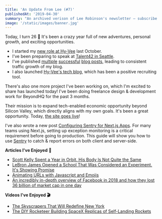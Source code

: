 ```yaml
---
title: 'An Update From Lee (#7)'
publishedAt: '2019-04-30'
summary: "An archived verison of Lee Robinson's newsletter – subscribe to get early access."
image: '/static/images/banner.jpg'
---
```


Today, I turn 26 🥳 It's been a crazy year full of new adventures,
personal growth, and exciting opportunities.

- I started my [new role at Hy-Vee](/blog/joining-hy-vee) last October.
- I've been preparing to speak at [Talent42 in Seattle](https://www.talent42.com/agenda/speakers/425777).
- I've published [multiple](/blog/benefits-i-care-about-in-2019) [successful](/blog/technical-recruiting-is-broken) [blog posts](/blog), leading to consistent traffic growth of my blog.
- I also launched [Hy-Vee's tech blog](https://medium.com/hy-vee-engineering), which has been a positive recruiting tool.

There's also one more project I've been working on, which I'm excited to share has launched today!
I've been doing freelance design & development work for BeyondHQ for the past 3 months.

Their mission is to expand tech-enabled economic opportunity beyond Silicon Valley, which directly aligns with my own goals.
It's been a great opportunity. Today, [the site goes live](http://beyondhq.co/)!

I've also wrote a new post [Configuring Sentry for Next.js Apps](/blog/configuring-sentry-for-nextjs-apps/).
For many teams using Next.js, setting up exception monitoring is a critical requirement before going to production.
This guide will show you how to use [Sentry](https://sentry.io/) to catch & report errors on both client and server-side.

**Articles I've Enjoyed** 📝

- [Scott Kelly Spent a Year in Orbit. His Body Is Not Quite the Same](https://www.nytimes.com/2019/04/11/science/scott-mark-kelly-twins-space-nasa.html)
- [LeBron James Opened a School That Was Considered an Experiment. It's Showing Promise](https://www.nytimes.com/2019/04/12/education/lebron-james-school-ohio.html)
- [Animating URLs with Javascript and Emojis](http://matthewrayfield.com/articles/animating-urls-with-javascript-and-emojis/)
- [An incredibly in-depth overview of Facebook in 2018 and how they lost 36 billion of market cap in one day](https://www.wired.com/story/facebook-mark-zuckerberg-15-months-of-fresh-hell/)

**Videos I've Enjoyed 🎬**

- [The Skyscrapers That Will Redefine New York](https://www.youtube.com/watch?v=rMAeg2frd8A)
- [The DIY Rocketeer Building SpaceX Replicas of Self-Landing Rockets](https://www.youtube.com/watch?v=xvtzKox3QYg)
